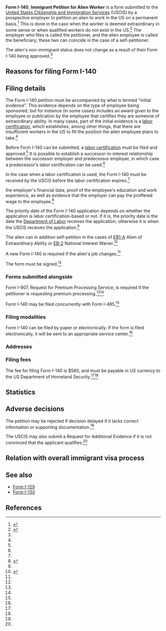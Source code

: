 '''Form I-140''', '''Immigrant Petition for Alien Worker''' is a form submitted to the [[United States Citizenship and Immigration Services]] (USCIS) by a prospective employer to petition an alien to work in the US on a permanent basis.<ref name="immihelp_140">{{cite web |url=http://www.immihelp.com/greencard/employmentbasedimmigration/i-140-immigrant-worker-petition.html |title=I-140: Immigrant Worker Petition |accessdate=February 9, 2016 |publisher=Immihelp}}</ref> This is done in the case when the worker is deemed extraordinary in some sense or when qualified workers do not exist in the US.<ref name="actual_i140">{{cite web |url=https://www.uscis.gov/sites/default/files/files/form/i-140instr.pdf |title=Instructions for Petition for Alien Worker |accessdate=February 14, 2016 |publisher=Department of Homeland Security}}</ref> The employer who files is called the petitioner, and the alien employee is called the beneficiary; these two can coincide in the case of a self-petitioner.

The alien's non-immigrant status does not change as a result of their Form I-140 being approved.<ref name="immihelp_140" />

==Reasons for filing Form I-140==

==Filing details==

The Form I-140 petition must be accompanied by what is termed "initial evidence". This evidence depends on the type of employee being sponsored, but for instance (in some cases) includes an award given to the employee or publication by the employee that certifies they are someone of extraordinary ability. In many cases, part of the initial evidence is a [[labor certification]], which establishes, among other things, that there are insufficient workers in the US to fill the position the alien employee plans to take.<ref name="actual_i140" />

Before Form I-140 can be submitted, a [[labor certification]] must be filed and approved.<ref name="immihelp_140" /> It is possible to establish a successor-in-interest relationship between the successor employer and predecessor employer, in which case a predecessor's labor certification can be used.<ref name="wegreened_140" />

In the case when a labor certification is used, the Form I-140 must be received by the USCIS before the labor certification expires.<ref name="actual_i140" />

the employer's financial data, proof of the employee's education and work experience, as well as evidence that the employer can pay the proffered wage to the employee.<ref name="greencardapply">{{cite web |url=http://www.greencardapply.com/i140.htm |title=Form I-140 Green Card DIY Package |accessdate=February 14, 2016 |publisher=Green Card Apply Service}}</ref>

The priority date of the Form I-140 application depends on whether the application is labor certification-based or not. If it is, the priority date is the date the [[Department of Labor]] receives the application; otherwise it is when the USCIS receives the application.<ref name="immihelp_140" />

The alien can in addition self-petition in the cases of [[EB-1 visa|EB1-A]] Alien of Extraordinary Ability or [[EB-2 visa|EB-2]] National Interest Waiver.<ref name="wegreened_140">{{cite web |url=http://www.wegreened.com/I-140-and-I-485-concurrent-filing |title=Frequently Asked Questions of Form I-140(Immigrant Petition for Alien Worker) and Concurrent Filing of I-140 and I-485 |accessdate=February 9, 2016 |publisher=North America immigration Law Group}}</ref>


A new Form I-140 is required if the alien's job changes.<ref name="immihelp_140" />

The form must be signed.<ref name="actual_i140" />

===Forms submitted alongside===

Form I-907, Request for Premium Processing Service, is required if the petitioner is requesting premium processing.<ref name="actual_i140"/><ref name="wegreened_140" />

Form I-140 may be filed concurrently with Form I-485.<ref name="wegreened_140" />

===Filing modalities===

Form I-140 can be filed by paper or electronically. If the form is filed electronically, it will be sent to an appropriate service center.<ref name="wegreened_140" />

===Addresses===

===Filing fees===

The fee for filing Form I-140 is $580, and must be payable in US currency to the US Department of Homeland Security.<ref name="actual_i140"/><ref name="wegreened_140" />

==Statistics==

==Adverse decisions==

The petition may be rejected if decision delayed if it lacks correct information or supporting documentation.<ref name="wegreened_140" />

The USCIS may also submit a Request for Additional Evidence if it is not convinced that the applicant qualifies.<ref name="wegreened_140" />

==Relation with overall immigrant visa process==

{{main|United_States_Permanent_Resident_Card#Application_process_for_employment-based_visa}}

==See also==

* [[Form I-129]]
* [[Form I-130]]

==References==

{{reflist|30em}}
